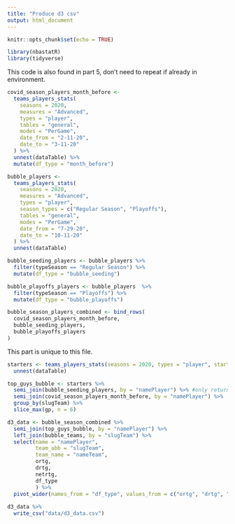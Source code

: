 ```yaml
---
title: "Produce d3 csv"
output: html_document
---
```


```r
knitr::opts_chunk$set(echo = TRUE)

library(nbastatR)
library(tidyverse)
```

This code is also found in part 5, don't need to repeat if already in environment.
```r
covid_season_players_month_before <-
  teams_players_stats(
    seasons = 2020,
    measures = "Advanced",
    types = "player",
    tables = "general",
    modes = "PerGame",
    date_from = "2-11-20",
    date_to = "3-11-20"
  ) %>%
  unnest(dataTable) %>%
  mutate(df_type = "month_before")

bubble_players <-
  teams_players_stats(
    seasons = 2020,
    measures = "Advanced",
    types = "player",
    season_types = c("Regular Season", "Playoffs"),
    tables = "general",
    modes = "PerGame",
    date_from = "7-29-20",
    date_to = "10-11-20"
  ) %>%
  unnest(dataTable)

bubble_seeding_players <- bubble_players %>%
  filter(typeSeason == "Regular Season") %>%
  mutate(df_type = "bubble_seeding")

bubble_playoffs_players <- bubble_players  %>%
  filter(typeSeason == "Playoffs") %>%
  mutate(df_type = "bubble_playoffs")

bubble_season_players_combined <- bind_rows(
  covid_season_players_month_before,
  bubble_seeding_players,
  bubble_playoffs_players
)
```

This part is unique to this file.
```r
starters <- teams_players_stats(seasons = 2020, types = "player", starters_bench = list("Starters")) %>% 
  unnest(dataTable) 

top_guys_bubble <- starters %>% 
  semi_join(bubble_seeding_players, by = "namePlayer") %>% #only return players with bubble data, some players opted out
  semi_join(covid_season_players_month_before, by = "namePlayer") %>% 
  group_by(slugTeam) %>% 
  slice_max(gp, n = 6)

d3_data <- bubble_season_combined %>% 
  semi_join(top_guys_bubble, by = "namePlayer") %>% 
  left_join(bubble_teams, by = "slugTeam") %>% 
  select(name = "namePlayer",
         team_abb = "slugTeam",
         team_name = "nameTeam",
         ortg,
         drtg,
         netrtg,
         df_type
         ) %>% 
  pivot_wider(names_from = "df_type", values_from = c("ortg", "drtg", "netrtg"))
 
d3_data %>%
  write_csv("data/d3_data.csv")
```

